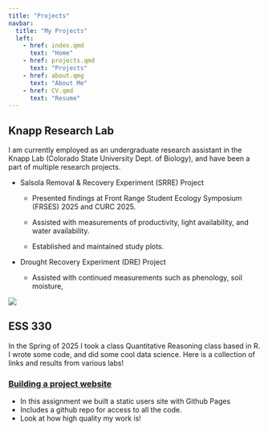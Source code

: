 ```yaml
---
title: "Projects"
navbar:
  title: "My Projects"
  left:
    - href: index.qmd
      text: "Home"
    - href: projects.qmd
      text: "Projects"
    - href: about.qmg
      text: "About Me"
    - href: CV.qmd
      text: "Resume"
---
```


## Knapp Research Lab

I am currently employed as an undergraduate research assistant in the Knapp Lab (Colorado State University Dept. of Biology), and have been a part of multiple research projects.

-   Salsola Removal & Recovery Experiment (SRRE) Project

    -   Presented findings at Front Range Student Ecology Symposium (FRSES) 2025 and CURC 2025.

    -   Assisted with measurements of productivity, light availability, and water availability.

    -   Established and maintained study plots.

-   Drought Recovery Experiment (DRE) Project

    -   Assisted with continued measurements such as phenology, soil moisture,

![](images/Screenshot 2025-03-23 at 8.21.52 AM.png)

## ESS 330

In the Spring of 2025 I took a class Quantitative Reasoning class based in R. I wrote some code, and did some cool data science. Here is a collection of links and results from various labs!

### [Building a project website]()

-   In this assignment we built a static users site with Github Pages
-   Includes a github repo for access to all the code.
-   Look at how high quality my work is!

## 
